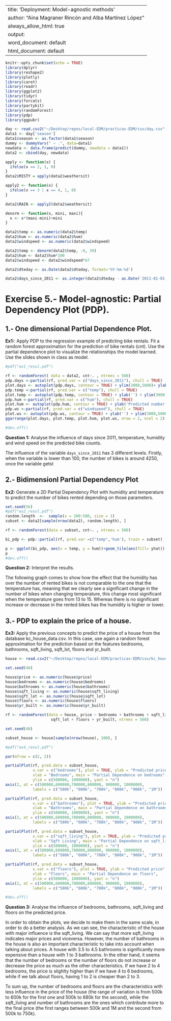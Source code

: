 
---
title: 'Deployment: Model-agnostic methods'
author: "Aina Magraner Rincón and Alba Martínez López"
always_allow_html: true
output:
  word_document: default
  html_document: default
---

```r
knitr::opts_chunk$set(echo = TRUE)
library(dplyr)
library(reshape2)
library(plotly)
library(caret)
library(readr)
library(ggplot2)
library(tidyr)
library(forcats)
library(partykit)
library(randomForest)
library(pdp)
library(ggpubr)
```


```r
day <- read.csv2("~/Desktop/repos/local-EDM/practicas-EDM/csv/day.csv", header = TRUE,  sep = ",")
data1 <- day['season']
data1$season <- as.factor(data1$season)
dummy <- dummyVars(" ~ .", data=data1)
newdata <- data.frame(predict(dummy, newdata = data1))
data2 <- cbind(day, newdata)

apply <- function(x) {
  ifelse(x == 2, 1, 0)
}
data2$MISTY = apply(data2$weathersit)

apply2 <- function(x) {
  ifelse(x == 3 | x == 4, 1, 0)
}

data2$RAIN <- apply2(data2$weathersit)

denorm <- function(x, mini, maxi){
  x <- x*(maxi-mini)+mini
}

data2$temp <- as.numeric(data2$temp)
data2$hum <- as.numeric(data2$hum)
data2$windspeed <- as.numeric(data2$windspeed)

data2$temp <- denorm(data2$temp, -8, 39)
data2$hum <- data2$hum*100
data2$windspeed <- data2$windspeed*67

data2$dteday <- as.Date(data2$dteday, format='%Y-%m-%d')

data2$days_since_2011 <- as.integer(data2$dteday - as.Date('2011-01-01',format='%Y-%m-%d'))
```


# Exercise 5.- Model-agnostic: Partial Dependency Plot (PDP).

## 1.- One dimensional Partial Dependence Plot.

**Ex1:**: Apply PDP to the regression example of predicting bike rentals. Fit a random forest approximation for the prediction of bike rentals (cnt). Use the partial dependence plot to visualize the relationships the model learned. Use the slides shown in class as model.  


```r
#pdf("ex1_resul.pdf")

rf <- randomForest( data = data2, cnt~. , ntrees = 500)
pdp.days <-partial(rf, pred.var = c("days_since_2011"), chull = TRUE)
plot.days <- autoplot(pdp.days, contour = TRUE) + ylim(3000,5000)+ ylab('Predicted number of bikes')
pdp.temp <-partial(rf, pred.var = c("temp"), chull = TRUE)
plot.temp <- autoplot(pdp.temp, contour = TRUE) + ylab('') + ylim(3000,5000)
pdp.hum <-partial(rf, pred.var = c("hum"), chull = TRUE)
plot.hum <- autoplot(pdp.hum, contour = TRUE) + ylab('Predicted number of bikes') + ylim(3000,5000)
pdp.ws <-partial(rf, pred.var = c("windspeed"), chull = TRUE)
plot.ws <- autoplot(pdp.ws, contour = TRUE) + ylab('') + ylim(3000,5000)
ggarrange(plot.days, plot.temp, plot.hum, plot.ws, nrow = 2, ncol = 2)

#dev.off()
```

**Question 1:** Analyse the influence of days since 2011, temperature, humidity and wind speed on the predicted bike counts.

The influence of the variable `days_since_2011` has 3 different levels. Firstly, when the variable is lower than 100, the number of bikes is around 4250, once the variable getst

## 2.- Bidimensionl Partial Dependency Plot

**Ex2:** Generate a 2D Partial Dependency Plot with humidity and temperature to predict the number of bikes rented depending on those parameters.

```r
set.seed(56)
#pdf("ex2_resul.pdf")
random.length  <-  sample(x = 200:500, size = 1)
subset <- data2[sample(nrow(data2), random.length), ]

rf <- randomForest(data = subset, cnt~. , ntrees = 500)

bi_pdp <- pdp::partial(rf, pred.var =c("temp",'hum'), train = subset)

p <- ggplot(bi_pdp, aes(x = temp, y = hum))+geom_tile(aes(fill= yhat))
p 
#dev.off()
```

**Question 2:** Interpret the results.

The following graph comes to show how the effect that the humidity has over the number of rented bikes is not comparable to the one that the temperature has, meaning that we clearly see a significant change in the number of bikes when changing temperature, this change most significant when the temperature goes from 13 to 15. Whereas there is no significant increase or decrease in the rented bikes has the humidity is higher or lower.


## 3.- PDP to explain the price of a house.

**Ex3:** Apply the previous concepts to predict the price of a house from the database kc_house_data.csv. In this case, use again a random forest approximation for the prediction based on the features bedrooms, bathrooms, sqft_living, sqft_lot, floors and yr_built. 

```r
house <- read.csv2("~/Desktop/repos/local-EDM/practicas-EDM/csv/kc_house_data.csv", header = TRUE,  sep = ",")

set.seed(40)

house$price <- as.numeric(house$price)
house$bedrooms <- as.numeric(house$bedrooms)
house$bathrooms <- as.numeric(house$bathrooms)
house$sqft_living <- as.numeric(house$sqft_living)
house$sqft_lot <- as.numeric(house$sqft_lot)
house$floors <- as.numeric(house$floors)
house$yr_built <- as.numeric(house$yr_built)

rf <- randomForest(data = house, price ~ bedrooms + bathrooms + sqft_living +
                    sqft_lot + floors + yr_built, ntrees = 500)

```


```r
set.seed(40)

subset_house <- house[sample(nrow(house), 100), ]

#pdf("ex4_resul.pdf")

par(mfrow = c(2, 2))

partialPlot(rf, pred.data = subset_house,
            x.var = c("bedrooms"), plot = TRUE, ylab = "Predicted price",
            xlab = "Bedrooms", main = "Partial Dependence on bedrooms",
            ylim = c(500000, 1000000), yaxt = "n")
axis(2, at = c(500000,600000,700000,800000, 900000, 1000000),
            labels = c("500k", "600k", "700k", "800k", "900k", "1M"))

partialPlot(rf, pred.data = subset_house,
            x.var = c("bathrooms"), plot = TRUE, ylab = "Predicted price",
            xlab = "Bathrooms", main = "Partial Dependence on bathrooms",
            ylim = c(500000, 1000000), yaxt = "n")
axis(2, at = c(500000,600000,700000,800000, 900000, 1000000),
            labels = c("500k", "600k", "700k", "800k", "900k", "1M"))

partialPlot(rf, pred.data = subset_house,
            x.var = c("sqft_living"), plot = TRUE, ylab = "Predicted price",
            xlab = "Sqft Living", main = "Partial Dependence on sqft_living",
            ylim = c(500000, 1000000), yaxt = "n")
axis(2, at = c(500000,600000,700000,800000, 900000, 1000000),
            labels = c("500k", "600k", "700k", "800k", "900k", "1M"))

partialPlot(rf, pred.data = subset_house,
            x.var = c("floors"), plot = TRUE, ylab = "Predicted price",
            xlab = "Floors", main = "Partial Dependence on floors",
            ylim = c(500000, 1000000), yaxt = "n")
axis(2, at = c(500000,600000,700000,800000, 900000, 1000000),
            labels = c("500k", "600k", "700k", "800k", "900k", "1M"))

#dev.off()
```

**Question 3:** Analyse the influence of bedrooms, bathrooms, sqft_living and floors on the predicted price.

In order to obtain the plots, we decide to make them in the same scale,
in order to do a better analysis.
As we can see, the characteristic of the house with major influence is the sqft_living. We can
say that more sqft_living indicates major prices and viceversa. 
However, the number of bathrooms in the house is also an important characteristic
to take into account when talking about prices. A house with 3.5 to 4.5 bathrooms is significantly
more expensive than a house with 1 to 3 bathrooms.
In the other hand, it seems that the number of bedrooms or the number of floors do not increase or decrease
the price as much as the other characteristics. If we have 2 to 4 bedrooms, the price is slighlty higher than if we have 4 to 6 bedrooms, while
if we talk about floors, having 1 to 2 is cheaper than 2 to 3.

To sum up, the number of bedrooms and floors are the characteristics with less influence in the price of the house (the
range of variation is from 500k to 600k for the first one and 500k to 680k for the second),
while the sqft_living and number of bathrooms are the ones which contribute more to the final price (the first ranges between 500k and 1M and 
the second from 500k to 750k).